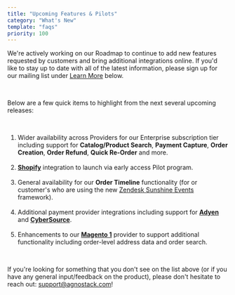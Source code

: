 ```yaml
---
title: "Upcoming Features & Pilots"
category: "What's New"
template: "faqs"
priority: 100
---
```


We're actively working on our Roadmap to continue to add new features requested by customers and bring additional integrations online. If you'd like to stay up to date with all of the latest information, please sign up for our mailing list under [Learn More](#learn-more) below.

<br/>

Below are a few quick items to highlight from the next several upcoming releases:

<br/>

<ol>
  <li>Wider availability across Providers for our Enterprise subscription tier including support for <b>Catalog/Product Search</b>, <b>Payment Capture</b>, <b>Order Creation</b>, <b>Order Refund</b>, <b>Quick Re-Order</b> and more.</li>
  <br/>
  <li><b><a href="https://www.shopify.com/" target="_blanl">Shopify</a></b> integration to launch via early access Pilot program.</li>
  <br/>
  <li>General availability for our <b>Order Timeline</b> functionality (for or customer's who are using the new <a href="https://www.zendesk.com/platform/" target="_blank">Zendesk Sunshine Events</a> framework).</li>
  <br/>
  <li>Additional payment provider integrations including support for <b><a href="https://www.adyen.com/" target="_blank">Adyen</a></b> and <b><a href="https://www.cybersource.com/" target="_blank">CyberSource</a></b>.</li>
  <br/>
  <li>Enhancements to our <b><a href="https://magento.com/blog/magento-news/magento-community-edition-1.9.1-now-available-download" target="_blank">Magento 1</a></b> provider to support additional functionality including order-level address data and order search.</li>
</ol>

<br/>

<p>If you're looking for something that you don't see on the list above (or if you have any general input/feedback on the product), please don't hesitate to reach out: <a href="mailto:support@agnostack.com">support@agnostack.com</a>!</p>

